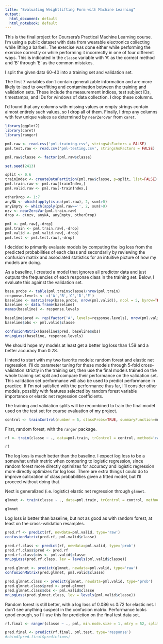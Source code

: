 ```yaml
---
title: "Evaluating Weightlifting Form with Machine Learning"
output:
  html_document: default
  html_notebook: default
---
```


This is the final project for Coursera's Practical Machine Learning course. I'm using a public dataset with data from wearable electronics collecting while lifting a barbell. The exercise was done either while performing the exercise correctly or while performing it incorrectly in one of four different ways. This is indicated in the `classe` variable with 'A' as the correct method and 'B' through 'E' as the common mistakes.

I split the given data 60-40 into a training set and validation set.

The first 7 variables don't contain generalizable information and are more likely to lead to overfitting and contamination between the training and validation sets. These include the measurement indices, test subject IDs, timestamps, and IDs for windows of data collection. I drop these columns.

I'd found that any columns with missing values or empty strings contain almost entirely such values, so I drop all of them. Finally, I drop any columns with few unique values as determined by `nearZeroVar` from `caret`.

```r
library(ggplot2)
library(caret)
library(ranger)
```

```r
pml.raw <- read.csv('pml-training.csv', stringsAsFactors = FALSE)
pml.test.raw <- read.csv('pml-testing.csv', stringsAsFactors = FALSE)

pml.raw$classe <- factor(pml.raw$classe)

set.seed(2413)

split <- 0.6
trainIndex <- createDataPartition(pml.raw$classe, p=split, list=FALSE)
pml.train.raw <- pml.raw[trainIndex,]
pml.valid.raw <- pml.raw[-trainIndex,]

otherDrop <- 1:7
anyNA <- which(apply(is.na(pml.raw), 2, sum)>0)
anyEmpty <- which(apply(pml.raw=='', 2, sum)>0)
nzv <- nearZeroVar(pml.train.raw)
drop <- c(nzv, anyNA, anyEmpty, otherDrop)

pml <- pml.raw[,-drop]
pml.train <- pml.train.raw[,-drop]
pml.valid <- pml.valid.raw[,-drop]
pml.test <- pml.test.raw[,-drop]
```

I decided to primarily evaluate models by computing the log loss from the predicted probabilities of each class and secondarily by reviewing the confusion matrix and associated statistics for an intuitive picture of how my models are doing.

As a baseline, I created a model that ignores all predictor data and just outputs the frequencies of each response class in the training set. Below, I evaluate this against the validation set.

```r
base.probs <- table(pml.train$classe)/nrow(pml.train)
response.levels <- c('A','B','C','D','E')
baseline <- matrix(rep(base.probs, nrow(pml.valid)), ncol = 5, byrow=TRUE)
baseline <- data.frame(baseline)
names(baseline) <- response.levels

baseline$pred <- rep(factor('A', levels=response.levels), nrow(pml.valid))
baseline$obs <- pml.valid$classe

confusionMatrix(baseline$pred, baseline$obs)
mnLogLoss(baseline, response.levels)
```

We should hope my models at least get a better log loss than 1.59 and a better accuracy than 0.28.

I intend to start with my two favorite models: random forest and elastic net regression. I'll do parameter tuning for these models through 5-fold cross-validation strictly in the training set, then use the final models trained on the whole training set split and compare their performance on the validation set. This validation set performance will also be used to predict performance in practice. If I'm not satisfied with the performance thus far, I'll consider other models, possibly with features selected by random forest variable importance or elastic net regression coefficients.

The training and validation splits will be recombined to train the final model used on the test set for course evaluation of my project.

```r
control <- trainControl(number = 5, classProbs=TRUE, summaryFunction=mnLogLoss)
```

First, random forest, with the `ranger` package.

```r
rf <- train(classe ~ ., data=pml.train, trControl = control, method='ranger', metric='logLoss')
```

```r
rf
```

The log loss is much better than the baseline. I expect log loss to be a somewhat unfair metric when comparing to logistic regression, since random forest more directly optimizes for accuracy and logistic regression more directly optimizes for log loss. There are extra things I could do to improve calibration of class probabilities given a fitted model, but I'll proceed without doing that.

Next is generalized (i.e. logistic) elastic net regression through `glmnet`.

```r
glmnet <- train(classe ~ ., data=pml.train, trControl = control, method='glmnet', metric='logLoss')
```

```r
glmnet
```

Log loss is better than baseline, but not as good as with random forest, at least on the cross-validation resamples.

```r
pred.rf <- predict(rf, newdata=pml.valid, type='raw')
confusionMatrix(pred.rf, pml.valid$classe)

pred.rf.class <- predict(rf, newdata=pml.valid, type='prob')
pred.rf.class$pred <- pred.rf
pred.rf.class$obs <- pml.valid$classe
mnLogLoss(pred.rf.class, lev = levels(pml.valid$classe))
```

```r
pred.glmnet <- predict(glmnet, newdata=pml.valid, type='raw')
confusionMatrix(pred.glmnet, pml.valid$classe)

pred.glmnet.class <- predict(glmnet, newdata=pml.valid, type='prob')
pred.glmnet.class$pred <- pred.glmnet
pred.glmnet.class$obs <- pml.valid$classe
mnLogLoss(pred.glmnet.class, lev = levels(pml.valid$classe))
```

Random forest is still better, with a log loss of 0.086 vs 0.72 for elastic net. I don't see anything suspect in the confusion matrix. Performance looks good enough, so I'll use this for prediction on the final test data set.

```r
rf.final <- ranger(classe ~ ., pml, min.node.size = 1, mtry = 52, splitrule = 'gini')
```

```r
pred.final <- predict(rf.final, pml.test, type='response')
#cbind(pred.final$predictions)
```
